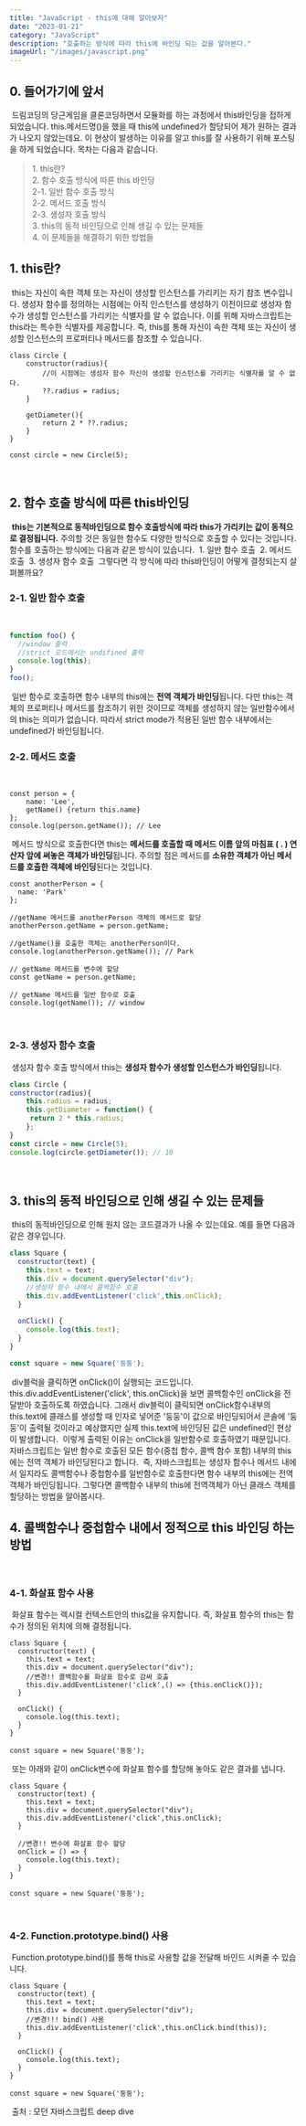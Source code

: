 ```yaml
---
title: "JavaScript - this에 대해 알아보자"
date: "2023-01-21"
category: "JavaScript"
description: "호출하는 방식에 따라 this에 바인딩 되는 값을 알아본다."
imageUrl: "/images/javascript.png"
---
```


## 0. 들어가기에 앞서
​
드림코딩의 당근게임을 클론코딩하면서 모듈화를 하는 과정에서 this바인딩을 접하게 되었습니다. this.메서드명()을 했을 때 this에 undefined가 할당되어 제가 원하는 결과가 나오지 않았는데요. 이 현상이 발생하는 이유를 알고 this를 잘 사용하기 위해  포스팅을 하게 되었습니다. 목차는 다음과 같습니다.
​
> 1\. this란?  
> 2\. 함수 호출 방식에 따른 this 바인딩  
>    2-1. 일반 함수 호출 방식  
>    2-2. 메서드 호출 방식  
>    2-3. 생성자 호출 방식  
> 3\. this의 동적 바인딩으로 인해 생길 수 있는 문제들  
> 4\. 이 문제들을 해결하기 위한 방법들
​
​
## 1. this란?
​
this는 자신이 속한 객체 또는 자신이 생성할 인스턴스를 가리키는 자기 참조 변수입니다. 생성자 함수를 정의하는 시점에는 아직 인스턴스를 생성하기 이전이므로 생성자 함수가 생성할 인스턴스를 가리키는 식별자를 알 수 없습니다. 이를 위해 자바스크립트는 this라는 특수한 식별자를 제공합니다. 즉, this를 통해 자신이 속한 객체 또는 자신이 생성할 인스턴스의 프로퍼티나 메서드를 참조할 수 있습니다.
​
```
class Circle {
    constructor(radius){
        //이 시점에는 생성자 함수 자신이 생성할 인스턴스를 가리키는 식별자를 알 수 없다.
        ??.radius = radius;
    }
    
    getDiameter(){
        return 2 * ??.radius;
    }
}
​
const circle = new Circle(5);
```
​
​
## 2. 함수 호출 방식에 따른 this바인딩
​
**this는 기본적으로 동적바인딩으로 함수 호출방식에 따라 this가 가리키는 값이 동적으로 결정됩니다.** 주의할 것은 동일한 함수도 다양한 방식으로 호출할 수 있다는 것입니다. 함수를 호출하는 방식에는 다음과 같은 방식이 있습니다. 
​
1\. 일반 함수 호출
​
2\. 메서드 호출
​
3\. 생성자 함수 호출
​
그렇다면 각 방식에 따라 this바인딩이 어떻게 결정되는지 살펴볼까요? 
​
### 2-1. 일반 함수 호출
​
```javascript
function foo() {
  //window 출력 
  //strict 모드에서는 undifined 출력
  console.log(this);  
}
foo();
```
​
일반 함수로 호출하면 함수 내부의 this에는 **전역 객체가 바인딩**됩니다. 다만 this는 객체의 프로퍼티나 메서드를 참조하기 위한 것이므로 객체를 생성하지 않는 일반함수에서의 this는 의미가 없습니다. 따라서 strict mode가 적용된 일반 함수 내부에서는 undefined가 바인딩됩니다.
​
​
### 2-2. 메서드 호출
​
```
const person = {
    name: 'Lee',
    getName() {return this.name}
};
console.log(person.getName()); // Lee
```
​
메서드 방식으로 호출한다면 this는 **메서드를 호출할 때 메서드 이름 앞의 마침표 ( . ) 연산자 앞에 써놓은 객체가 바인딩**됩니다. 주의할 점은 메서드를 **소유한 객체가 아닌 메서드를 호출한 객체에 바인딩**된다는 것입니다. 
​
```
const anotherPerson = {
  name: 'Park'
};
​
//getName 메서드를 anotherPerson 객체의 메서드로 할당
anotherPerson.getName = person.getName;
​
//getName()을 호출한 객체는 anotherPerson이다. 
console.log(anotherPerson.getName()); // Park
​
// getName 메서드를 변수에 할당 
const getName = person.getName;
​
// getName 메서드를 일반 함수로 호출
console.log(getName()); // window
```
​
​
### 2-3. 생성자 함수 호출 
​
생성자 함수 호출 방식에서 this는 **생성자 함수가 생성할 인스턴스가 바인딩**됩니다. 
​
```javascript
class Circle {
constructor(radius){
    this.radius = radius;
    this.getDiameter = function() {
     return 2 * this.radius;
    };
}
const circle = new Circle(5);
console.log(circle.getDiameter()); // 10
```
​
## 3. this의 동적 바인딩으로 인해 생길 수 있는 문제들
​
this의 동적바인딩으로 인해 원치 않는 코드결과가 나올 수 있는데요. 예를 들면 다음과 같은  경우입니다.
​
```javascript
class Square {
  constructor(text) {
    this.text = text;
    this.div = document.querySelector("div");
    //생성자 함수 내에서 콜백함수 호출
    this.div.addEventListener('click',this.onClick);
  }
  
  onClick() {
    console.log(this.text);
  }
}

const square = new Square('둥둥');
```
​
div블럭을 클릭하면 onClick()이 실행되는 코드입니다. this.div.addEventListener('click', this.onClick)을 보면 콜백함수인 onClick을 전달받아 호출하도록 하였습니다. 그래서 div블럭이 클릭되면 onClick함수내부의 this.text에 클래스를 생성할 때 인자로 넣어준 '둥둥'이 값으로 바인딩되어서 콘솔에 '둥둥'이 출력될 것이라고 예상했지만 실제 this.text에 바인딩된 값은 undefined인 현상이 발생합니다. 
​
이렇게 출력된 이유는 onClick을 일반함수로 호출하였기 때문입니다.
​
자바스크립트는 일반 함수로 호출된 모든 함수(중첩 함수, 콜백 함수 포함) 내부의 this에는 전역 객체가 바인딩된다고 합니다. 
​
즉, 자바스크립트는 생성자 함수나 메서드 내에서 일지라도 콜백함수나 중첩함수를 일반함수로 호출한다면 함수 내부의 this에는 전역객체가 바인딩됩니다. 그렇다면 콜백함수 내부의 this에 전역객체가 아닌 클래스 객체를 할당하는 방법을 알아봅시다.
​
​
## 4. 콜백함수나 중첩함수 내에서 정적으로 this 바인딩 하는 방법
​
### 4-1. 화살표 함수 사용
​
화살표 함수는 렉시컬 컨텍스트안의 this값을 유지합니다. 즉, 화살표 함수의 this는 함수가 정의된 위치에 의해 결정됩니다.
​
```
class Square {
  constructor(text) {
    this.text = text;
    this.div = document.querySelector("div");
    //변경!! 콜백함수를 화살표 함수로 감싸 호출
    this.div.addEventListener('click',() => {this.onClick()});
  }
  
  onClick() {
    console.log(this.text);
  }
}

const square = new Square('둥둥');
```
​
또는 아래와 같이 onClick변수에 화살표 함수를 할당해 놓아도 같은 결과를 냅니다.
​
```
class Square {
  constructor(text) {
    this.text = text;
    this.div = document.querySelector("div");
    this.div.addEventListener('click',this.onClick);
  }
  
  //변경!! 변수에 화살표 함수 할당
  onClick = () => {
    console.log(this.text);
  }
}
​
const square = new Square('둥둥');
```
​
​
### 4-2. Function.prototype.bind() 사용
​
Function.prototype.bind()를 통해 this로 사용할 값을 전달해 바인드 시켜줄 수 있습니다. 
​
```
class Square {
  constructor(text) {
    this.text = text;
    this.div = document.querySelector("div");
    //변경!!! bind() 사용
    this.div.addEventListener('click',this.onClick.bind(this));
  }
  
  onClick() {
    console.log(this.text);
  }
}

const square = new Square('둥둥');
```
​
출처 : 모던 자바스크립트 deep dive
